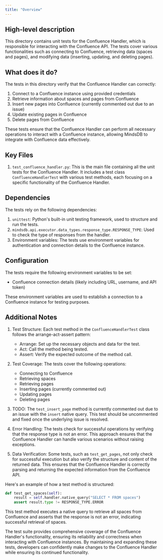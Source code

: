 ```yaml
---
title: "Overview"
---
```


## High-level description
This directory contains unit tests for the Confluence Handler, which is responsible for interacting with the Confluence API. The tests cover various functionalities such as connecting to Confluence, retrieving data (spaces and pages), and modifying data (inserting, updating, and deleting pages).

## What does it do?
The tests in this directory verify that the Confluence Handler can correctly:
1. Connect to a Confluence instance using provided credentials
2. Retrieve information about spaces and pages from Confluence
3. Insert new pages into Confluence (currently commented out due to an issue)
4. Update existing pages in Confluence
5. Delete pages from Confluence

These tests ensure that the Confluence Handler can perform all necessary operations to interact with a Confluence instance, allowing MindsDB to integrate with Confluence data effectively.

## Key Files
1. `test_confluence_handler.py`: This is the main file containing all the unit tests for the Confluence Handler. It includes a test class `ConfluenceHandlerTest` with various test methods, each focusing on a specific functionality of the Confluence Handler.

## Dependencies
The tests rely on the following dependencies:
1. `unittest`: Python's built-in unit testing framework, used to structure and run the tests.
2. `mindsdb.api.executor.data_types.response_type.RESPONSE_TYPE`: Used to check the type of responses from the handler.
3. Environment variables: The tests use environment variables for authentication and connection details to the Confluence instance.

## Configuration
The tests require the following environment variables to be set:
- Confluence connection details (likely including URL, username, and API token)

These environment variables are used to establish a connection to a Confluence instance for testing purposes.

## Additional Notes
1. Test Structure: Each test method in the `ConfluenceHandlerTest` class follows the arrange-act-assert pattern:
   - Arrange: Set up the necessary objects and data for the test.
   - Act: Call the method being tested.
   - Assert: Verify the expected outcome of the method call.

2. Test Coverage: The tests cover the following operations:
   - Connecting to Confluence
   - Retrieving spaces
   - Retrieving pages
   - Inserting pages (currently commented out)
   - Updating pages
   - Deleting pages

3. TODO: The `test_insert_page` method is currently commented out due to an issue with the `insert` native query. This test should be uncommented and fixed once the underlying issue is resolved.

4. Error Handling: The tests check for successful operations by verifying that the response type is not an error. This approach ensures that the Confluence Handler can handle various scenarios without raising exceptions.

5. Data Verification: Some tests, such as `test_get_pages`, not only check for successful execution but also verify the structure and content of the returned data. This ensures that the Confluence Handler is correctly parsing and returning the expected information from the Confluence API.

Here's an example of how a test method is structured:

```python
def test_get_spaces(self):
    result = self.handler.native_query("SELECT * FROM spaces")
    assert result.type != RESPONSE_TYPE.ERROR
```

This test method executes a native query to retrieve all spaces from Confluence and asserts that the response is not an error, indicating successful retrieval of spaces.

The test suite provides comprehensive coverage of the Confluence Handler's functionality, ensuring its reliability and correctness when interacting with Confluence instances. By maintaining and expanding these tests, developers can confidently make changes to the Confluence Handler while ensuring its continued functionality.